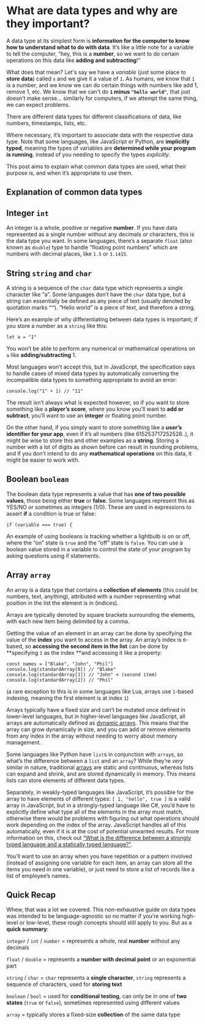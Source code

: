 # What are data types and why are they important?

A data type at its simplest form is **information for the computer to know how to understand what to do with data**. It’s like a little note for a variable to tell the computer, “hey, this is a **number**, so we want to do certain operations on this data like **adding and subtracting**!”

What does that mean? Let's say we have a _variable_ (just some place to **store data**) called `x` and we give it a value of `1`. As humans, we know that `1` is a number, and we know we can do certain things with numbers like add 1, remove 1, etc. We know that we can't do **`1` minus `"hello world"`**, that just doesn't make sense... similarly for computers, if we attempt the same thing, we can expect problems.

There are different data types for different classifications of data, like numbers, timestamps, lists, etc. 

Where necessary, it’s important to associate data with the respective data type. Note that some languages, like JavaScript or Python, are **implicitly typed**, meaning the types of variables are **determined while your program is running**, instead of you needing to specify the types *explicitly*.

This post aims to explain what common data types are used, what their purpose is, and when it’s appropriate to use them.

## Explanation of common data types

## Integer `int`

An integer is a whole, positive or negative **number**. If you have data represented as a single number without any decimals or characters, this is the data type you want. In some languages, there’s a separate `float` (also known as `double`) type to handle “floating point numbers” which are numbers with decimal places, like `1.5` or `3.1415`.

## String `string` and `char`

A string is a sequence of the `char` data type which represents a single character like “a”. Some languages don’t have the `char` data type, but a string can essentially be defined as any piece of text (usually denoted by quotation marks `””`). “Hello world” is a piece of text, and therefore a string.

Here’s an example of why differentiating between data types is important; if you store a number as a `string` like this:

	let a = "1"

You won’t be able to perform any numerical or mathematical operations on `a` like **adding/subtracting** 1. 

Most languages won’t accept this, but in JavaScript, the specification says to handle cases of mixed data types by automatically converting the incompatible data types to something appropriate to avoid an error:

	console.log("1" + 1) // "11"

The result isn’t always what is expected however, so if you want to store something like a **player’s score**, where you know you’ll want to **add or subtract**, you’ll want to use an **integer** or floating point number. 

On the other hand, if you simply want to store something like a **user’s identifier for your app**, even if it’s all numbers (like 615253717252528..), it might be wise to store this and other examples as a **string**. Storing a number with a lot of digits as shown before can result in rounding problems, and if you don’t intend to do any **mathematical operations** on this data, it might be easier to work with.

## Boolean `boolean`

The boolean data type represents a value that has **one of two possible values**, those being either **true** or **false**. Some languages represent this as YES/NO or sometimes as integers (1/0). These are used in expressions to assert **if** a condition is true or false:

	if (variable === true) {

An example of using booleans is tracking whether a lightbulb is on or off, where the “on” state is `true` and the “off” state is `false`. You can use a boolean value stored in a variable to control the state of your program by asking questions using if statements.

## Array `array`

An array is a data type that contains a **collection of elements** (this could be numbers, text, anything), attributed with a number representing what position in the list the element is in (indices).

Arrays are typically denoted by square brackets surrounding the elements, with each new item being delimited by a comma. 

Getting the value of an element in an array can be done by specifying the value of the **index** you want to access in the array. An array’s index is `0`-based, so **accessing the second item in the list** can be done by **specifying `1` as the index **and accessing it like a property:

	const names = ["Blake", "John", "Phil"]
	console.log(standardArray[0]) // "Blake"
	console.log(standardArray[1]) // "John" < (second item)
	console.log(standardArray[2]) // "Phil"

(a rare exception to this is in some languages like Lua, arrays use `1`-based indexing, meaning the first element is at index `1`)

Arrays typically have a fixed size and can’t be mutated once defined in lower-level languages, but in higher-level languages like JavaScript, all arrays are automatically defined as [dynamic arrays](https://xlinux.nist.gov/dads/HTML/dynamicarray.html). This means that the array can grow dynamically in size, and you can add or remove elements from any index in the array without needing to worry about memory management.

Some languages like Python have `list`s in conjunction with `array`s, so what’s the difference between a `list` and an `array`? While they’re *very* similar in nature, traditional [arrays](https://en.wikipedia.org/wiki/Array_data_structure) are static and continuous, whereas lists can expand and shrink, and are stored dynamically in memory. This means lists can store elements of different data types.

Separately, in weakly-typed languages like JavaScript, it’s possible for the array to have elements of different types: `[ 1, "hello", true ]` is a valid array in JavaScript, but in a strongly-typed language like C#, you’d have to explicitly define what type all of the elements in the array must match, otherwise there would be problems with figuring out what operations should work depending on the index of the array. JavaScript handles all of this automatically, even if it is at the cost of potential unwanted results. For more information on this, check out [“What is the difference between a strongly typed language and a statically typed language?”](https://stackoverflow.com/questions/2690544/what-is-the-difference-between-a-strongly-typed-language-and-a-statically-typed).

You’ll want to use an array when you have repetition or a pattern involved (instead of assigning one variable for each item, an array can store all the items you need in one variable), or just need to store a list of records like a list of employee’s names.

## Quick Recap

Whew, that was a lot we covered. This non-exhaustive guide on data types was intended to be language-agnostic so no matter if you’re working high-level or low-level, these rough concepts should still apply to you. But as a **quick summary**:

`integer` / `int` / `number` = represents a whole, real **number** without any decimals

`float` / `double` = represents a **number with decimal point** or an exponential part

`string` / `char` = `char` represents a **single character**, `string` represents a sequence of characters, used for **storing text**

`boolean` / `bool` = used for **conditional testing**, can only be in one of **two states** (`true` or `false`), sometimes represented using different values

`array` = typically stores a fixed-size **collection** of the same data type

<!--[PROPERTIES]
- slug: 'what-are-data-types'
  title: 'What are data types?'
  description: "Understand what different data types mean and how to use them"
  image: "https://images.unsplash.com/reserve/uZYSV4nuQeyq64azfVIn_15130980706_64134efc6e_o.jpg?ixlib=rb-1.2.1&ixid=MnwxMjA3fDB8MHxwaG90by1wYWdlfHx8fGVufDB8fHx8&auto=format&fit=crop&w=2934&q=80"
  createdAt: 1643191130000
  location: 'posts/what-are-data-types.mdx'
  labels:
    - programming
    - fundamentals
-->

